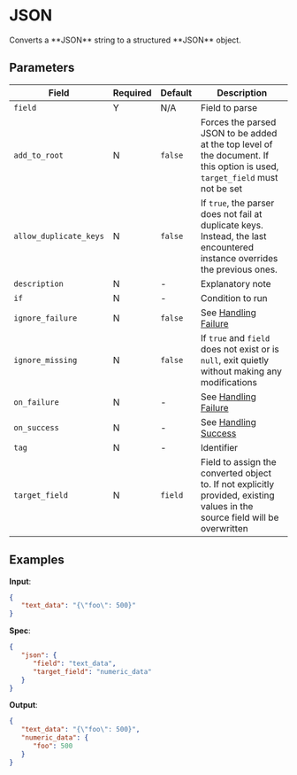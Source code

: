 
# JSON

<Synopsis>
Converts a **JSON** string to a structured **JSON** object.
</Synopsis>

## Parameters

|Field|Required|Default|Description|
|---|---|---|---|
|`field`|Y|N/A|Field to parse|
|`add_to_root`|N|`false`|Forces the parsed JSON to be added at the top level of the document. If this option is used, `target_field` must not be set|
|`allow_duplicate_keys`|N|`false`|If `true`, the parser does not fail at duplicate keys. Instead, the last encountered instance overrides the previous ones.|
|`description`|N|-|Explanatory note|
|`if`|N|-|Condition to run|
|`ignore_failure`|N|`false`|See [Handling Failure](../handling-failure.mdx)|
|`ignore_missing`|N|`false`|If `true` and `field` does not exist or is `null`, exit quietly without making any modifications|
|`on_failure`|N|-|See [Handling Failure](../handling-failure.mdx)|
|`on_success`|N|-|See [Handling Success](../handling-success.mdx)|
|`tag`|N|-|Identifier|
|`target_field`|N|`field`|Field to assign the converted object to. If not explicitly provided, existing values in the source field will be overwritten|

## Examples

**Input**:

```json
{
   "text_data": "{\"foo\": 500}"
}
```

**Spec**:

```json
{
   "json": {
      "field": "text_data",
      "target_field": "numeric_data"
   }
}
```

**Output**:

```json
{
   "text_data": "{\"foo\": 500}",
   "numeric_data": {
      "foo": 500
   }
}
```
